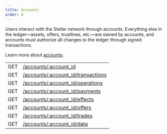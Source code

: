 ```yaml
---
title: Accounts
order: 0
---
```



Users interact with the Stellar network through accounts. Everything else in the
ledger—assets, offers, trustlines, etc.—are owned by accounts, and accounts must
authorize all changes to the ledger through signed transactions.

Learn more about [accounts](../../../docs/glossary/accounts.mdx).

<EndpointsTable title="Endpoints">

|     |                                                          |
| --- | -------------------------------------------------------- |
| GET | [/accounts/:account_id](./single.mdx)                    |
| GET | [/accounts/:account_id/transactions](./transactions.mdx) |
| GET | [/accounts/:account_id/operations](./operations.mdx)     |
| GET | [/accounts/:account_id/payments](./payments.mdx)         |
| GET | [/accounts/:account_id/effects](./effects.mdx)           |
| GET | [/accounts/:account_id/offers](./offers.mdx)             |
| GET | [/accounts/:account_id/trades](./trades.mdx)             |
| GET | [/accounts/:account_id/data](./data.mdx)                 |

</EndpointsTable>
